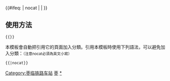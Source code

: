 {{鐵道路線|lua=1
| 模板名稱 = 枣临铁路
| 名稱 = [[枣临铁路]]
| 代表色 = #0033c9
| Logo = [[File:China_Railways.svg|17px]]
| 背景顏色 = #FFFFFF
| 車站列表 = blstart ~ 井亭 ~ blline ~ 枣庄西 ~ blend ~ 洪洼 ~ 山家林 ~ 邹坞 ~ 枣庄东 ~ 税郭 ~ 新兴站 (山东省) ~ 兰陵北 ~ 薛南 ~ 朱保
|注釋=枣庄西站至枣庄东站区间为原[[薛枣支线]]。
}}
<includeonly>{{#ifeq: {{{1}}} | nocat | <!--空--> | [[Category:枣临铁路车站]] }}</includeonly><noinclude>

==使用方法==
 <nowiki>{{</nowiki>{{PAGENAME}}<nowiki>}}</nowiki>
本模板會自動把引用它的頁面加入分類。引用本模板時使用下列語法，可以避免加入分類：<small>（注意nocat必須為英文小寫）</small>
 <nowiki>{{</nowiki>{{PAGENAME}}<nowiki>|nocat}}</nowiki>
[[Category:中國鐵路路線模板|枣]]
[[Category:枣临铁路车站|*]]
</noinclude>